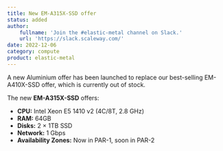 ```yaml
---
title: New EM-A315X-SSD offer
status: added
author:
    fullname: 'Join the #elastic-metal channel on Slack.'
    url: 'https://slack.scaleway.com/'
date: 2022-12-06
category: compute
product: elastic-metal
---
```


A new Aluminium offer has been launched to replace our best-selling EM-A410X-SSD offer, which is currently out of stock.

The new **EM-A315X-SSD** offers:

- **CPU:** Intel Xeon E5 1410 v2 (4C/8T, 2.8 GHz)
- **RAM:** 64GB
- **Disks:** 2 × 1TB SSD
- **Network:** 1 Gbps
- **Availability Zones:** Now in PAR-1, soon in PAR-2